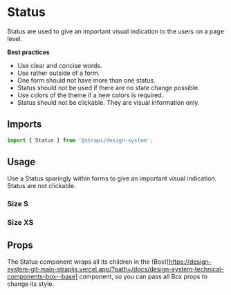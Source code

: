 

<Meta of={StatusStories} />

# Status

Status are used to give an important visual indication to the users on a page level.

**Best practices**

- Use clear and concise words.
- Use rather outside of a form.
- One form should not have more than one status.
- Status should not be used if there are no state change possible.
- Use colors of the theme if a new colors is required.
- Status should not be clickable. They are visual information only.

<ViewSource path="components/Status" />

## Imports

```js
import { Status } from '@strapi/design-system';
```

## Usage

Use a Status sparingly within forms to give an important visual indication. Status are not clickable.

<Canvas of={StatusStories.Base} />

### Size S

<Canvas of={StatusStories.SizeS} />

### Size XS

<Canvas of={StatusStories.SizeXS} />

## Props

The Status component wraps all its children in the
(Box)\[https://design-system-git-main-strapijs.vercel.app/?path=/docs/design-system-technical-components-box--base]
component, so you can pass all Box props to change its style.

<ArgTypes of={Status} />
